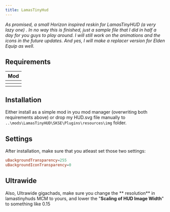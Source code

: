 ```yaml
---
title: LamasTinyHud
---
```



<LightBoxImage alt="Ultra wide Image" src="/images/LamasTinyHud-Reskin.png" />

_As promised, a small Horizon inspired reskin for LamasTinyHUD (a very lazy one) .
In no way this is finished, just a sample file that I did in half a day for you guys to play around.
I will still work on the animations and the icons in the future updates.
And yes, I will make a replacer version for Elden Equip as well._

## Requirements

<section className="overflow-auto max-w-full mt-4">
  <table className="text-left border">
    <thead className="[&>tr>th]:p-4 [&>tr>th]:border">
      <tr>
        <th>Mod</th>
      </tr>
    </thead>
    <tbody className="[&>tr>th]:p-4 [&>tr>th]:border [&>tr>td]:p-4 [&>tr>td]:border">
      <tr>
        <th>
          <Nexus id="82545" name="LamasTinyHUD" />
        </th>
      </tr>
      <tr>
        <th>
          <Nexus id="83970" name="LamasTinyHUD - Nordic UI Reskin" />
        </th>
      </tr>
    </tbody>
  </table>
</section>

## Installation

Either install as a simple mod in you mod manager (overwriting both requirements above) or drop my HUD.svg file manually to `..\mods\LamasTinyHUD\SKSE\Plugins\resources\img` folder.

## Settings

After installation, make sure that you atleast set those two settings:

```toml copy
uBackgroundTransparency=255
uBackgroundIconTransparency=0
```

## Ultrawide

Also, Ultrawide gigachads, make sure you change the ** resolution** in lamastinyhuds MCM to yours, and lower the "**Scaling of HUD Image Width**" to something like 0.15

<LightBoxImage alt="Ultra wide Image" src="/images/LamasTinyHud-Ultrawide.png" />
